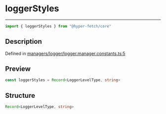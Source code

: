 

# loggerStyles

<div class="api-docs__separator" data-reactroot="">

---

</div><div class="api-docs__import" data-reactroot="">

```ts
import { loggerStyles } from "@hyper-fetch/core"
```

</div><div class="api-docs__section">

## Description

</div><div class="api-docs__description"><span class="api-docs__do-not-parse">



</span></div><p class="api-docs__definition">

Defined in [managers/logger/logger.manager.constants.ts:5](https://github.com/BetterTyped/hyper-fetch/blob/c44d728f/packages/core/src/managers/logger/logger.manager.constants.ts#L5)

</p><div class="api-docs__section">

## Preview

</div><div class="api-docs__preview var">

```ts
const loggerStyles = Record<LoggerLevelType, string>
```

</div><div class="api-docs__section">

## Structure

</div><div class="api-docs__returns">

```ts
Record<LoggerLevelType, string>
```

</div>